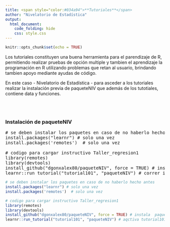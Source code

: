 ```yaml
---
title: <span style="color:#034a94">**Tutoriales**</span>
author: "Nivelatorio de Estadística"
output:
  html_document:
    code_folding: hide
    css: style.css
---
```


```r
knitr::opts_chunk$set(echo = TRUE)
```



Los tutoriales constituyen una buena herramienta para el parendizaje de R, permitiendo realizar pruebas de opción multiple y tambien el aprendizaje la programación en R utilizando problemas que retan al usuario, brindando tambien apoyo mediante ayudas de código.

En este caso - Nivelatorio de Estadística - para asceder a los tutoriales realizar la instalación previa de  paqueteNIV que además de los tutotiales, contiene data y funciones.


<br/><br/>

### **Instalación de paqueteNIV**

<pre>
# se deben instalar los paquetes en caso de no haberlo hecho antes
install.packages("learnr") # solo una vez
install.packages('remotes')  # solo una vez

# codigo para cargar instructivo Taller_regresion1
library(remotes) 
library(devtools)  
install_github("dgonxalex80/paqueteNIV", force = TRUE) # instala  paqueteNIV
learnr::run_tutorial("tutorial101", "paqueteNIV") # correr instructivo 1
</pre>

```r
# se deben instalar los paquetes en caso de no haberlo hecho antes
install.packages("learnr") # solo una vez
install.packages('remotes')  # solo una vez

# codigo para cargar instructivo Taller_regresion1
library(remotes) 
library(devtools)  
install_github("dgonxalex80/paqueteNIV", force = TRUE) # instala  paqueteNIV
learnr::run_tutorial("tutorial101", "paqueteNIV") # aqctiva tutorial101

```

<br/><br/>



